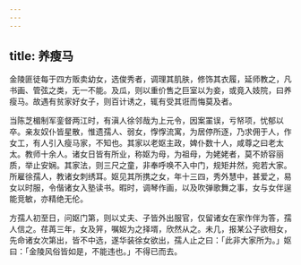 ```yaml
---
---
---
```

title: 养瘦马
---



金陵匪徒每于四方贩卖幼女，选俊秀者，调理其肌肤，修饰其衣履，延师教之，凡书画、管弦之类，无一不能。及瓜，则以重价售之巨室以为妾，或竟入妓院，曰养瘦马。故遇有贫家好女子，则百计诱之，辄有受其诳而悔莫及者。

当陈芝楣制军銮督两江时，有滇人徐邻哉为上元令，因案罣误，亏帑项，忧郁以卒。亲友奴仆皆星散，惟遗孺人、弱女，惸惸流寓，为居停所逐，乃求佣于人，作女工，有人引入瘦马家，不知也。其家以老妪主政，婢仆数十人，咸尊之曰老太太。教师十余人。诸女日皆有所业，称妪为母，为祖母，为姥姥者，莫不娇容丽质，举止安娴。其家法，则三尺之童，非奉呼唤不入中门，规矩井然，宛若大家。所雇徐孺人，教诸女刺绣耳。妪见其所携之女，年十三四，秀外慧中，甚爱之，易女以时服，令偕诸女入塾读书。暇时，调琴作画，以及吹弹歌舞之事，女与女伴逞能竞敏，亦精绝无伦。

方孺人初至日，问妪门第，则以丈夫、子皆外出服官，仅留诸女在家作伴为答，孺人信之。荏苒三年，女及笄，嘱妪为之择壻，欣然从之。未几，报某公子欲相女，先命诸女次第出，皆不中选，遂华装徐女欲出，孺人止之曰：「此非大家所为。」妪曰：「金陵风俗皆如是，不能违也。」不得已而去。